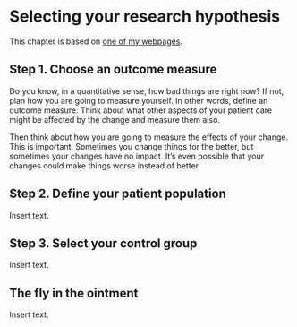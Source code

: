 # Selecting your research hypothesis

This chapter is based on [one of my webpages][ref-simon-1999].

[ref-simon-1999]: http://www.new.pmean.com/steps-in-developing-research-hypothesis/

## Step 1. Choose an outcome measure

Do you know, in a quantitative sense, how bad things are right now? If not, plan how you are going to measure yourself. In other words, define an outcome measure. Think about what other aspects of your patient care might be affected by the change and measure them also.

Then think about how you are going to measure the effects of your change. This is important. Sometimes you change things for the better, but sometimes your changes have no impact. It's even possible that your changes could make things worse instead of better.

## Step 2. Define your patient population

Insert text.

## Step 3. Select your control group

Insert text.

## The fly in the ointment

Insert text.
